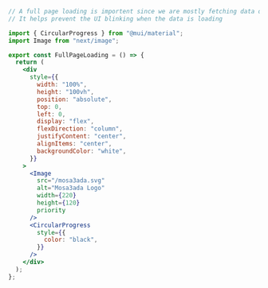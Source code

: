 ```jsx filename="page.js" showLineNumbers
// A full page loading is importent since we are mostly fetching data on the server
// It helps prevent the UI blinking when the data is loading

import { CircularProgress } from "@mui/material";
import Image from "next/image";

export const FullPageLoading = () => {
  return (
    <div
      style={{
        width: "100%",
        height: "100vh",
        position: "absolute",
        top: 0,
        left: 0,
        display: "flex",
        flexDirection: "column",
        justifyContent: "center",
        alignItems: "center",
        backgroundColor: "white",
      }}
    >
      <Image
        src="/mosa3ada.svg"
        alt="Mosa3ada Logo"
        width={220}
        height={120}
        priority
      />
      <CircularProgress
        style={{
          color: "black",
        }}
      />
    </div>
  );
};
```
